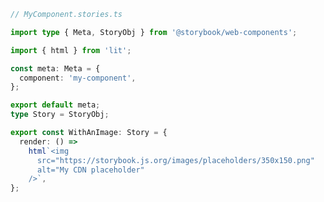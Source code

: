 ```ts
// MyComponent.stories.ts

import type { Meta, StoryObj } from '@storybook/web-components';

import { html } from 'lit';

const meta: Meta = {
  component: 'my-component',
};

export default meta;
type Story = StoryObj;

export const WithAnImage: Story = {
  render: () =>
    html`<img
      src="https://storybook.js.org/images/placeholders/350x150.png"
      alt="My CDN placeholder"
    />`,
};
```
